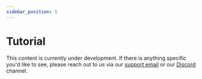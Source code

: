 ```yaml
---
sidebar_position: 5
---
```


# Tutorial

This content is currently under development. If there is anything specific you'd like to see, please reach out to us via our [support email](https://customer.support.eyer.ai/servicedesk/customer/portal/1/create/1) or our [Discord](https://discord.gg/c2nuGEGPs2) channel.